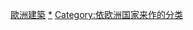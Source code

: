 {{Categories by country|nocat}}

[[Category:歐洲建築|]]
[[Category:各國建築|*]]
[[Category:依欧洲国家来作的分类|Category:依欧洲国家来作的分类]]
